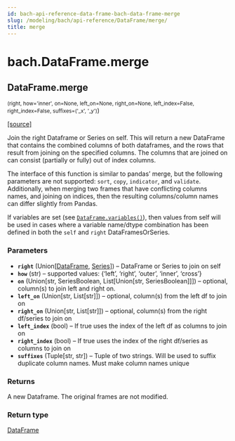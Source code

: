 ```yaml
---
id: bach-api-reference-data-frame-bach-data-frame-merge
slug: /modeling/bach/api-reference/DataFrame/merge/
title: merge
---
```


# bach.DataFrame.merge

<div className="method">

## <span className="additional-name">DataFrame.</span><span className="name">merge</span>

<small className="parameter-list">(<span className="parameter" id="right">right</span>, <span className="parameter" id="how">how='inner'</span>, <span className="parameter" id="on">on=None</span>, <span className="parameter" id="left_on">left_on=None</span>, <span className="parameter" id="right_on">right_on=None</span>, <span className="parameter" id="left_index">left_index=False</span>, <span className="parameter" id="right_index">right_index=False</span>, <span className="parameter" id="suffixes">suffixes=('_x', '_y')</span></small>)


&#8203;<span className="view-source">[[source]](https://github.com/objectiv/objectiv-analytics/blob/main/bach/bach/dataframe.py)</span>

<div className="content">

Join the right Dataframe or Series on self. This will return a new DataFrame that contains the
combined columns of both dataframes, and the rows that result from joining on the specified columns.
The columns that are joined on can consist (partially or fully) out of index columns.

The interface of this function is similar to pandas’ merge, but the following parameters are not
supported: `sort`, `copy`, `indicator`, and `validate`.
Additionally, when merging two frames that have conflicting columns names, and joining on indices,
then the resulting columns/column names can differ slightly from Pandas.

If variables are set (see [`DataFrame.variables()`](/modeling/bach/api-reference/DataFrame/bach.DataFrame.variables.mdx)), then values from self will be used in cases
where a variable name/dtype combination has been defined in both the `self` and `right`
DataFramesOrSeries.


### Parameters

* **`right`** (Union[[DataFrame](/modeling/bach/api-reference/DataFrame/bach.DataFrame.mdx), [Series](/modeling/bach/api-reference/Series/bach.Series.mdx)]) – DataFrame or Series to join on self
* **`how`** (str) – supported values: {‘left’, ‘right’, ‘outer’, ‘inner’, ‘cross’}
* **`on`** (Union[str, SeriesBoolean, List[Union[str, SeriesBoolean]]]) – optional, column(s) to join left and right on.
* **`left_on`** (Union[str, List[str]]) – optional, column(s) from the left df to join on
* **`right_on`** (Union[str, List[str]]) – optional, column(s) from the right df/series to join on
* **`left_index`** (bool) – If true uses the index of the left df as columns to join on
* **`right_index`** (bool) – If true uses the index of the right df/series as columns to join on
* **`suffixes`** (Tuple[str, str]) – Tuple of two strings. Will be used to suffix duplicate column names. Must make
column names unique



### Returns

A new Dataframe. The original frames are not modified.



### Return type

[DataFrame](/modeling/bach/api-reference/DataFrame/bach.DataFrame.mdx)



</div>


</div>
